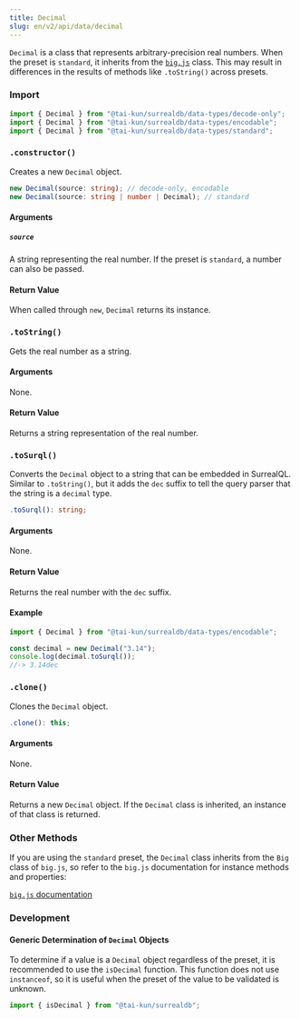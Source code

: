 ```yaml
---
title: Decimal
slug: en/v2/api/data/decimal
---
```



`Decimal` is a class that represents arbitrary-precision real numbers. When the preset is `standard`, it inherits from the [`big.js`](https://github.com/MikeMcl/big.js) class. This may result in differences in the results of methods like `.toString()` across presets.

### Import

```ts
import { Decimal } from "@tai-kun/surrealdb/data-types/decode-only";
import { Decimal } from "@tai-kun/surrealdb/data-types/encodable";
import { Decimal } from "@tai-kun/surrealdb/data-types/standard";
```

### `.constructor()`

Creates a new `Decimal` object.

```ts
new Decimal(source: string); // decode-only, encodable
new Decimal(source: string | number | Decimal); // standard
```

#### Arguments

##### `source`

A string representing the real number. If the preset is `standard`, a number can also be passed.

#### Return Value

When called through `new`, `Decimal` returns its instance.

### `.toString()` <Badge variant="instance" /><Badge variant="method" /><Badge variant="decodeonly" />

Gets the real number as a string.

#### Arguments

None.

#### Return Value

Returns a string representation of the real number.

### `.toSurql()` <Badge variant="instance" /><Badge variant="method" /><Badge variant="encodable" />

Converts the `Decimal` object to a string that can be embedded in SurrealQL. Similar to `.toString()`, but it adds the `dec` suffix to tell the query parser that the string is a `decimal` type.

```ts
.toSurql(): string;
```

#### Arguments

None.

#### Return Value

Returns the real number with the `dec` suffix.

#### Example

```ts
import { Decimal } from "@tai-kun/surrealdb/data-types/encodable";

const decimal = new Decimal("3.14");
console.log(decimal.toSurql());
//-> 3.14dec
```

### `.clone()` <Badge variant="instance" /><Badge variant="method" /><Badge variant="standard" />

Clones the `Decimal` object.

```ts
.clone(): this;
```

#### Arguments

None.

#### Return Value

Returns a new `Decimal` object. If the `Decimal` class is inherited, an instance of that class is returned.

### Other Methods

If you are using the `standard` preset, the `Decimal` class inherits from the `Big` class of `big.js`, so refer to the `big.js` documentation for instance methods and properties:

[`big.js` documentation](https://mikemcl.github.io/big.js/#prototype-methods)

### Development

#### Generic Determination of `Decimal` Objects

To determine if a value is a `Decimal` object regardless of the preset, it is recommended to use the `isDecimal` function. This function does not use `instanceof`, so it is useful when the preset of the value to be validated is unknown.

```ts
import { isDecimal } from "@tai-kun/surrealdb";
```
